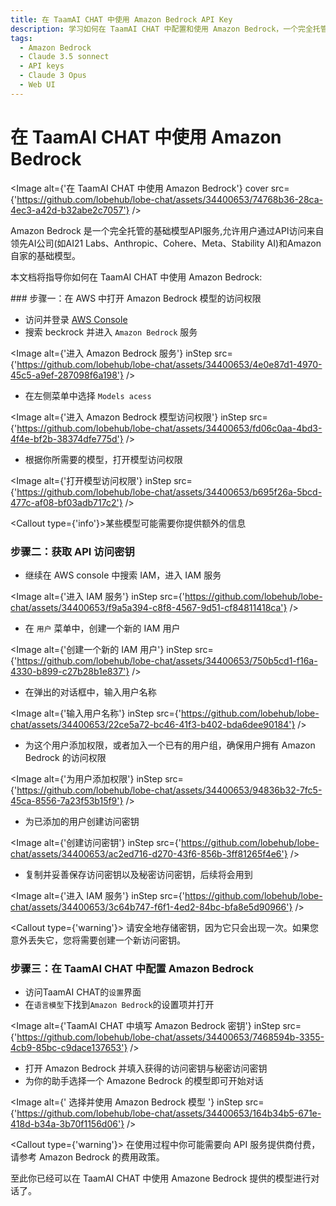 ```yaml
---
title: 在 TaamAI CHAT 中使用 Amazon Bedrock API Key
description: 学习如何在 TaamAI CHAT 中配置和使用 Amazon Bedrock，一个完全托管的基础模型API服务，以便开始对话。
tags:
  - Amazon Bedrock
  - Claude 3.5 sonnect
  - API keys
  - Claude 3 Opus
  - Web UI
---
```


# 在 TaamAI CHAT 中使用 Amazon Bedrock

<Image
  alt={'在 TaamAI CHAT 中使用 Amazon Bedrock'}
  cover
  src={'https://github.com/lobehub/lobe-chat/assets/34400653/74768b36-28ca-4ec3-a42d-b32abe2c7057'}
/>

Amazon Bedrock 是一个完全托管的基础模型API服务,允许用户通过API访问来自领先AI公司(如AI21 Labs、Anthropic、Cohere、Meta、Stability AI)和Amazon自家的基础模型。

本文档将指导你如何在 TaamAI CHAT 中使用 Amazon Bedrock:

<Steps>
### 步骤一：在 AWS 中打开 Amazon Bedrock 模型的访问权限

- 访问并登录 [AWS Console](https://console.aws.amazon.com/)
- 搜索 beckrock 并进入 `Amazon Bedrock` 服务

<Image
  alt={'进入 Amazon Bedrock 服务'}
  inStep
  src={'https://github.com/lobehub/lobe-chat/assets/34400653/4e0e87d1-4970-45c5-a9ef-287098f6a198'}
/>

- 在左侧菜单中选择 `Models acess`

<Image
  alt={'进入 Amazon Bedrock 模型访问权限'}
  inStep
  src={'https://github.com/lobehub/lobe-chat/assets/34400653/fd06c0aa-4bd3-4f4e-bf2b-38374dfe775d'}
/>

- 根据你所需要的模型，打开模型访问权限

<Image
  alt={'打开模型访问权限'}
  inStep
  src={'https://github.com/lobehub/lobe-chat/assets/34400653/b695f26a-5bcd-477c-af08-bf03adb717c2'}
/>

<Callout type={'info'}>某些模型可能需要你提供额外的信息</Callout>

### 步骤二：获取 API 访问密钥

- 继续在 AWS console 中搜索 IAM，进入 IAM 服务

<Image
  alt={'进入 IAM 服务'}
  inStep
  src={'https://github.com/lobehub/lobe-chat/assets/34400653/f9a5a394-c8f8-4567-9d51-cf84811418ca'}
/>

- 在 `用户` 菜单中，创建一个新的 IAM 用户

<Image
  alt={'创建一个新的 IAM 用户'}
  inStep
  src={'https://github.com/lobehub/lobe-chat/assets/34400653/750b5cd1-f16a-4330-b899-c27b28b1e837'}
/>

- 在弹出的对话框中，输入用户名称

<Image
  alt={'输入用户名称'}
  inStep
  src={'https://github.com/lobehub/lobe-chat/assets/34400653/22ce5a72-bc46-41f3-b402-bda6dee90184'}
/>

- 为这个用户添加权限，或者加入一个已有的用户组，确保用户拥有 Amazon Bedrock 的访问权限

<Image
  alt={'为用户添加权限'}
  inStep
  src={'https://github.com/lobehub/lobe-chat/assets/34400653/94836b32-7fc5-45ca-8556-7a23f53b15f9'}
/>

- 为已添加的用户创建访问密钥

<Image
  alt={'创建访问密钥'}
  inStep
  src={'https://github.com/lobehub/lobe-chat/assets/34400653/ac2ed716-d270-43f6-856b-3ff81265f4e6'}
/>

- 复制并妥善保存访问密钥以及秘密访问密钥，后续将会用到

<Image
  alt={'进入 IAM 服务'}
  inStep
  src={'https://github.com/lobehub/lobe-chat/assets/34400653/3c64b747-f6f1-4ed2-84bc-bfa8e5d90966'}
/>

<Callout type={'warning'}>
  请安全地存储密钥，因为它只会出现一次。如果您意外丢失它，您将需要创建一个新访问密钥。
</Callout>

### 步骤三：在 TaamAI CHAT 中配置 Amazon Bedrock

- 访问TaamAI CHAT的`设置`界面
- 在`语言模型`下找到`Amazon Bedrock`的设置项并打开

<Image
  alt={'TaamAI CHAT 中填写 Amazon Bedrock 密钥'}
  inStep
  src={'https://github.com/lobehub/lobe-chat/assets/34400653/7468594b-3355-4cb9-85bc-c9dace137653'}
/>

- 打开 Amazon Bedrock 并填入获得的访问密钥与秘密访问密钥
- 为你的助手选择一个 Amazone Bedrock 的模型即可开始对话

<Image
  alt={' 选择并使用 Amazon Bedrock 模型 '}
  inStep
  src={'https://github.com/lobehub/lobe-chat/assets/34400653/164b34b5-671e-418d-b34a-3b70f1156d06'}
/>

<Callout type={'warning'}>
  在使用过程中你可能需要向 API 服务提供商付费，请参考 Amazon Bedrock 的费用政策。
</Callout>

</Steps>

至此你已经可以在 TaamAI CHAT 中使用 Amazone Bedrock 提供的模型进行对话了。

